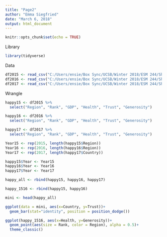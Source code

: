 ```yaml
---
title: "Page2"
author: "Emma Siegfried"
date: "March 6, 2018"
output: html_document
---
```


```r
knitr::opts_chunk$set(echo = TRUE)
```

Library
```r

library(tidyverse)

```


Data
```r

df2015 <- read_csv("C:/Users/ensie/Box Sync/UCSB/Winter 2018/ESM 244/Shiny/2015.csv")
df2016 <- read_csv("C:/Users/ensie/Box Sync/UCSB/Winter 2018/ESM 244/Shiny/2016.csv")
df2017 <- read_csv("C:/Users/ensie/Box Sync/UCSB/Winter 2018/ESM 244/Shiny/2017.csv")

```

Wrangle
```r

happy15 <- df2015 %>% 
  select("Region", "Rank", "GDP", "Health", "Trust", "Generosity")

happy16 <- df2016 %>% 
  select("Region", "Rank", "GDP", "Health", "Trust", "Generosity")

happy17 <- df2017 %>% 
  select("Region", "Rank", "GDP", "Health", "Trust", "Generosity")

Year15 <- rep(2015, length(happy15$Region))
Year16 <- rep(2016, length(happy16$Region))
Year17 <- rep(2017, length(happy17$Country))

happy15$Year <- Year15
happy16$Year <- Year16
happy17$Year <- Year17

happy_all <- rbind(happy15, happy16, happy17)

happy_1516 <- rbind(happy15, happy16)


```



```r

mini <- head(happy_all)

ggplot(data = mini, aes(x=Country, y=Trust))+
  geom_bar(stat="identity", position = position_dodge())

ggplot(happy_1516, aes(x=Health, y=Generosity))+
  geom_point(aes(size = Rank, color = Region), alpha = 0.5)+
  theme_classic()



```


























